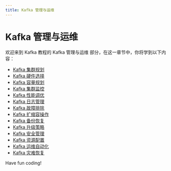 ```yaml
---
title: Kafka 管理与运维
---
```


# Kafka 管理与运维

欢迎来到 Kafka 教程的 Kafka 管理与运维 部分，在这一章节中，你将学到以下内容：

- [Kafka 集群规划](./0-kafka-cluster-planning.mdx)
- [Kafka 硬件选择](./1-kafka-hardware-selection.mdx)
- [Kafka 容量规划](./2-kafka-capacity-planning.mdx)
- [Kafka 集群监控](./3-kafka-cluster-monitoring.mdx)
- [Kafka 性能调优](./4-kafka-performance-tuning.mdx)
- [Kafka 日志管理](./5-kafka-log-management.mdx)
- [Kafka 故障排除](./6-kafka-troubleshooting.mdx)
- [Kafka 扩缩容操作](./7-kafka-expansion-operation.mdx)
- [Kafka 备份恢复](./8-kafka-backup-restore.mdx)
- [Kafka 升级策略](./9-kafka-escalation-strategy.mdx)
- [Kafka 安全管理](./10-kafka-security-management.mdx)
- [Kafka 资源配置](./11-kafka-resource-configuration.mdx)
- [Kafka 运维自动化](./12-kafka-om-automation.mdx)
- [Kafka 灾难恢复](./13-kafka-disaster-recovery.mdx)

Have fun coding!